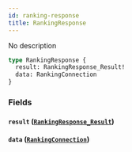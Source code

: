 ```yaml
---
id: ranking-response
title: RankingResponse
---
```



No description


```graphql
type RankingResponse {
  result: RankingResponse_Result!
  data: RankingConnection
}
```


### Fields

#### `result` ([`RankingResponse_Result`](/docs/GraphQL/enums/ranking-response-result))




#### `data` ([`RankingConnection`](/docs/GraphQL/objects/ranking-connection))






